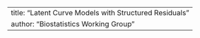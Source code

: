 ---
title: "Latent Curve Models with Structured Residuals"
author: "Biostatistics Working Group"
---